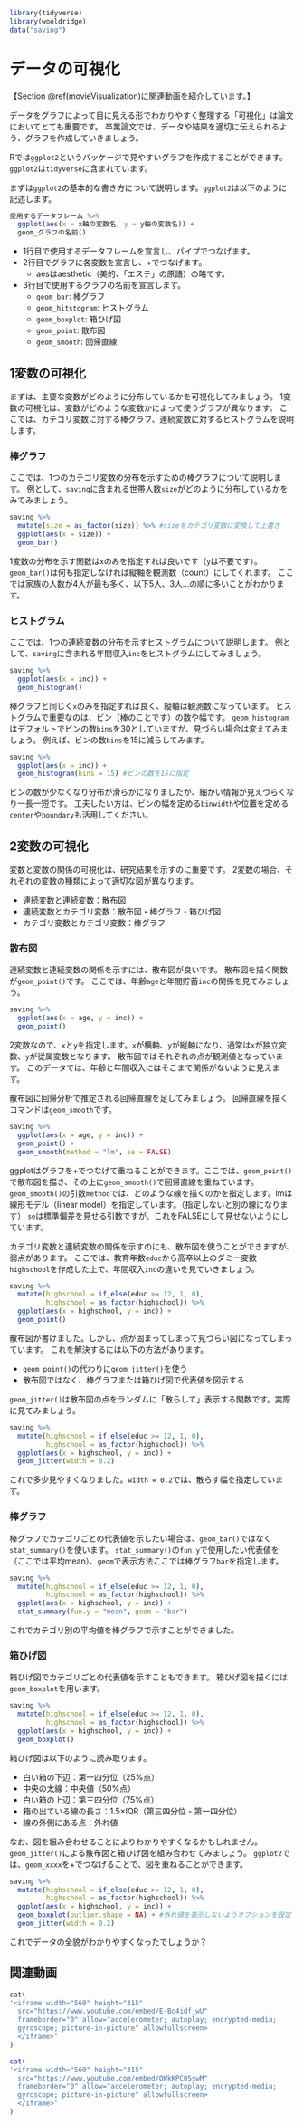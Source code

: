 ```r
library(tidyverse)
library(wooldridge)
data("saving")
```

# データの可視化 {#Visualization}

【Section \@ref(movieVisualization)に関連動画を紹介しています。】

データをグラフによって目に見える形でわかりやすく整理する「可視化」は論文においてとても重要です。
卒業論文では、データや結果を適切に伝えられるよう、グラフを作成していきましょう。

Rでは`ggplot2`というパッケージで見やすいグラフを作成することができます。
`ggplot2`は`tidyverse`に含まれています。

まずは`ggplot2`の基本的な書き方について説明します。`ggplot2`は以下のように記述します。

```r
使用するデータフレーム %>%
  ggplot(aes(x = x軸の変数名, y = y軸の変数名)) +
  geom_グラフの名前()
```

- 1行目で使用するデータフレームを宣言し、パイプでつなげます。
- 2行目でグラフに各変数を宣言し、+でつなげます。
    - aesはaesthetic（美的、「エステ」の原語）の略です。
- 3行目で使用するグラフの名前を宣言します。
    - `geom_bar`: 棒グラフ
    - `geom_hitstogram`: ヒストグラム
    - `geom_boxplot`: 箱ひげ図
    - `geom_point`: 散布図
    - `geom_smooth`: 回帰直線

## 1変数の可視化
まずは、主要な変数がどのように分布しているかを可視化してみましょう。
1変数の可視化は、変数がどのような変数かによって使うグラフが異なります。
ここでは、カテゴリ変数に対する棒グラフ、連続変数に対するヒストグラムを説明します。

### 棒グラフ

ここでは、1つのカテゴリ変数の分布を示すための棒グラフについて説明します。
例として、`saving`に含まれる世帯人数`size`がどのように分布しているかをみてみましょう。

```r
saving %>%
  mutate(size = as_factor(size)) %>% #sizeをカテゴリ変数に変換して上書き
  ggplot(aes(x = size)) +
  geom_bar()
```

1変数の分布を示す関数は`x`のみを指定すれば良いです（`y`は不要です）。
`geom_bar()`は何も指定しなければ縦軸を観測数（count）にしてくれます。
ここでは家族の人数が4人が最も多く、以下5人、3人…の順に多いことがわかります。

### ヒストグラム
ここでは、1つの連続変数の分布を示すヒストグラムについて説明します。
例として、`saving`に含まれる年間収入`inc`をヒストグラムにしてみましょう。

```r
saving %>%
  ggplot(aes(x = inc)) +
  geom_histogram()
```

棒グラフと同じく`x`のみを指定すれば良く、縦軸は観測数になっています。
ヒストグラムで重要なのは、ビン（棒のことです）の数や幅です。
`geom_histogram`はデフォルトでビンの数`bins`を30としていますが、見づらい場合は変えてみましょう。
例えば、ビンの数`bins`を15に減らしてみます。

```r
saving %>%
  ggplot(aes(x = inc)) +
  geom_histogram(bins = 15) #ビンの数を15に指定
```

ビンの数が少なくなり分布が滑らかになりましたが、細かい情報が見えづらくなり一長一短です。
工夫したい方は、ビンの幅を定める`binwidth`や位置を定める`center`や`boundary`も活用してください。

## 2変数の可視化
変数と変数の関係の可視化は、研究結果を示すのに重要です。
2変数の場合、それぞれの変数の種類によって適切な図が異なります。

- 連続変数と連続変数：散布図
- 連続変数とカテゴリ変数：散布図・棒グラフ・箱ひげ図
- カテゴリ変数とカテゴリ変数：棒グラフ

### 散布図
連続変数と連続変数の関係を示すには、散布図が良いです。
散布図を描く関数が`geom_point()`です。
ここでは、年齢`age`と年間貯蓄`inc`の関係を見てみましょう。

```r
saving %>%
  ggplot(aes(x = age, y = inc)) +
  geom_point()
```

2変数なので、`x`と`y`を指定します。`x`が横軸、`y`が縦軸になり、通常は`x`が独立変数、`y`が従属変数となります。
散布図ではそれぞれの点が観測値となっています。
このデータでは、年齢と年間収入にはそこまで関係がないように見えます。

散布図に回帰分析で推定される回帰直線を足してみましょう。
回帰直線を描くコマンドは`geom_smooth`です。

```r
saving %>%
  ggplot(aes(x = age, y = inc)) +
  geom_point() +
  geom_smooth(method = "lm", se = FALSE)
```

ggplotはグラフを+でつなげて重ねることができます。ここでは、`geom_point()`で散布図を描き、その上に`geom_smooth()`で回帰直線を重ねています。
`geom_smooth()`の引数`method`では、どのような線を描くのかを指定します。lmは線形モデル（linear model）を指定しています。（指定しないと別の線になります）
`se`は標準偏差を見せる引数ですが、これをFALSEにして見せないようにしています。

カテゴリ変数と連続変数の関係を示すのにも、散布図を使うことができますが、弱点があります。
ここでは、教育年数`educ`から高卒以上のダミー変数`highschool`を作成した上で、年間収入`inc`の違いを見ていきましょう。

```r
saving %>%
  mutate(highschool = if_else(educ >= 12, 1, 0),
         highschool = as_factor(highschool)) %>%
  ggplot(aes(x = highschool, y = inc)) +
  geom_point()
```

散布図が書けました。しかし、点が固まってしまって見づらい図になってしまっています。
これを解決するには以下の方法があります。

- `geom_point()`の代わりに`geom_jitter()`を使う
- 散布図ではなく、棒グラフまたは箱ひげ図で代表値を図示する

`geom_jitter()`は散布図の点をランダムに「散らして」表示する関数です。実際に見てみましょう。

```r
saving %>%
  mutate(highschool = if_else(educ >= 12, 1, 0),
         highschool = as_factor(highschool)) %>%
  ggplot(aes(x = highschool, y = inc)) +
  geom_jitter(width = 0.2)
```

これで多少見やすくなりました。`width = 0.2`では、散らす幅を指定しています。

### 棒グラフ
棒グラフでカテゴリごとの代表値を示したい場合は、`geom_bar()`ではなく`stat_summary()`を使います。
`stat_summary()`の`fun.y`で使用したい代表値を（ここでは平均mean）、`geom`で表示方法ここでは棒グラフ`bar`を指定します。

```r
saving %>%
  mutate(highschool = if_else(educ >= 12, 1, 0),
         highschool = as_factor(highschool)) %>%
  ggplot(aes(x = highschool, y = inc)) +
  stat_summary(fun.y = "mean", geom = "bar")
```

これでカテゴリ別の平均値を棒グラフで示すことができました。

### 箱ひげ図
箱ひげ図でカテゴリごとの代表値を示すこともできます。
箱ひげ図を描くには`geom_boxplot`を用います。

```r
saving %>%
  mutate(highschool = if_else(educ >= 12, 1, 0),
         highschool = as_factor(highschool)) %>%
  ggplot(aes(x = highschool, y = inc)) +
  geom_boxplot()
```

箱ひげ図は以下のように読み取ります。

- 白い箱の下辺：第一四分位（25%点）
- 中央の太線：中央値（50%点）
- 白い箱の上辺：第三四分位（75%点）
- 箱の出ている線の長さ：1.5×IQR（第三四分位 - 第一四分位）
- 線の外側にある点：外れ値

なお、図を組み合わせることによりわかりやすくなるかもしれません。
`geom_jitter()`による散布図と箱ひげ図を組み合わせてみましょう。
`ggplot2`では、`geom_xxxx`を+でつなげることで、図を重ねることができます。

```r
saving %>%
  mutate(highschool = if_else(educ >= 12, 1, 0),
         highschool = as_factor(highschool)) %>%
  ggplot(aes(x = highschool, y = inc)) +
  geom_boxplot(outlier.shape = NA) + #外れ値を表示しないようオプションを設定
  geom_jitter(width = 0.2)
```

これでデータの全貌がわかりやすくなったでしょうか？

## 関連動画 {#movieVisualization}

```r
cat(
'<iframe width="560" height="315" 
  src="https://www.youtube.com/embed/E-Bc4idf_wU"
  frameborder="0" allow="accelerometer; autoplay; encrypted-media;
  gyroscope; picture-in-picture" allowfullscreen>
  </iframe>'
)
```

```r
cat(
'<iframe width="560" height="315" 
  src="https://www.youtube.com/embed/OWkKPC0SswM"
  frameborder="0" allow="accelerometer; autoplay; encrypted-media;
  gyroscope; picture-in-picture" allowfullscreen>
  </iframe>'
)
```
